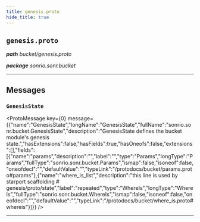 ```yaml
---
title: genesis.proto
hide_title: true
---
```



## `genesis.proto`
_**path** bucket/genesis.proto_

_**package** sonrio.sonr.bucket_



---

## Messages


### `GenesisState`
<ProtoMessage key={0} message={{"name":"GenesisState","longName":"GenesisState","fullName":"sonrio.sonr.bucket.GenesisState","description":"GenesisState defines the bucket module's genesis state.","hasExtensions":false,"hasFields":true,"hasOneofs":false,"extensions":[],"fields":[{"name":"params","description":"","label":"","type":"Params","longType":"Params","fullType":"sonrio.sonr.bucket.Params","ismap":false,"isoneof":false,"oneofdecl":"","defaultValue":"","typeLink":"/protodocs/bucket/params.proto#params"},{"name":"where_is_list","description":"this line is used by starport scaffolding # genesis/proto/state","label":"repeated","type":"WhereIs","longType":"WhereIs","fullType":"sonrio.sonr.bucket.WhereIs","ismap":false,"isoneof":false,"oneofdecl":"","defaultValue":"","typeLink":"/protodocs/bucket/where_is.proto#whereis"}]}} />

---


  